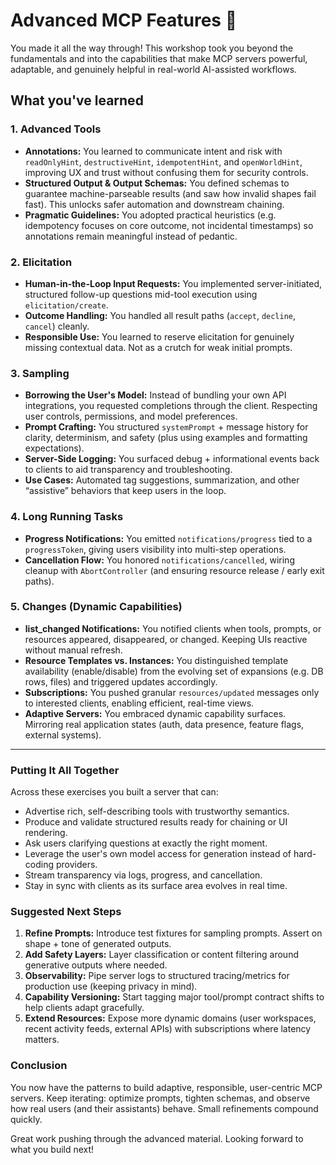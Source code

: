 # Advanced MCP Features 🐡

<EpicVideo url="https://www.epicai.pro/workshops/day-3-4-advanced-mcp-features/outro-you-ve-finished-advanced-mcp~ly753" />

You made it all the way through! This workshop took you beyond the fundamentals and into the capabilities that make MCP servers powerful, adaptable, and genuinely helpful in real-world AI-assisted workflows.

## What you've learned

### 1. Advanced Tools

- **Annotations:** You learned to communicate intent and risk with `readOnlyHint`, `destructiveHint`, `idempotentHint`, and `openWorldHint`, improving UX and trust without confusing them for security controls.
- **Structured Output & Output Schemas:** You defined schemas to guarantee machine-parseable results (and saw how invalid shapes fail fast). This unlocks safer automation and downstream chaining.
- **Pragmatic Guidelines:** You adopted practical heuristics (e.g. idempotency focuses on core outcome, not incidental timestamps) so annotations remain meaningful instead of pedantic.

### 2. Elicitation

- **Human-in-the-Loop Input Requests:** You implemented server-initiated, structured follow-up questions mid-tool execution using `elicitation/create`.
- **Outcome Handling:** You handled all result paths (`accept`, `decline`, `cancel`) cleanly.
- **Responsible Use:** You learned to reserve elicitation for genuinely missing contextual data. Not as a crutch for weak initial prompts.

### 3. Sampling

- **Borrowing the User's Model:** Instead of bundling your own API integrations, you requested completions through the client. Respecting user controls, permissions, and model preferences.
- **Prompt Crafting:** You structured `systemPrompt` + message history for clarity, determinism, and safety (plus using examples and formatting expectations).
- **Server-Side Logging:** You surfaced debug + informational events back to clients to aid transparency and troubleshooting.
- **Use Cases:** Automated tag suggestions, summarization, and other “assistive” behaviors that keep users in the loop.

### 4. Long Running Tasks

- **Progress Notifications:** You emitted `notifications/progress` tied to a `progressToken`, giving users visibility into multi-step operations.
- **Cancellation Flow:** You honored `notifications/cancelled`, wiring cleanup with `AbortController` (and ensuring resource release / early exit paths).

### 5. Changes (Dynamic Capabilities)

- **list_changed Notifications:** You notified clients when tools, prompts, or resources appeared, disappeared, or changed. Keeping UIs reactive without manual refresh.
- **Resource Templates vs. Instances:** You distinguished template availability (enable/disable) from the evolving set of expansions (e.g. DB rows, files) and triggered updates accordingly.
- **Subscriptions:** You pushed granular `resources/updated` messages only to interested clients, enabling efficient, real-time views.
- **Adaptive Servers:** You embraced dynamic capability surfaces. Mirroring real application states (auth, data presence, feature flags, external systems).

---

### Putting It All Together

Across these exercises you built a server that can:

- Advertise rich, self-describing tools with trustworthy semantics.
- Produce and validate structured results ready for chaining or UI rendering.
- Ask users clarifying questions at exactly the right moment.
- Leverage the user's own model access for generation instead of hard-coding providers.
- Stream transparency via logs, progress, and cancellation.
- Stay in sync with clients as its surface area evolves in real time.

### Suggested Next Steps

1. **Refine Prompts:** Introduce test fixtures for sampling prompts. Assert on shape + tone of generated outputs.
2. **Add Safety Layers:** Layer classification or content filtering around generative outputs where needed.
3. **Observability:** Pipe server logs to structured tracing/metrics for production use (keeping privacy in mind).
4. **Capability Versioning:** Start tagging major tool/prompt contract shifts to help clients adapt gracefully.
5. **Extend Resources:** Expose more dynamic domains (user workspaces, recent activity feeds, external APIs) with subscriptions where latency matters.

### Conclusion

You now have the patterns to build adaptive, responsible, user-centric MCP servers. Keep iterating: optimize prompts, tighten schemas, and observe how real users (and their assistants) behave. Small refinements compound quickly.

Great work pushing through the advanced material. Looking forward to what you build next!
